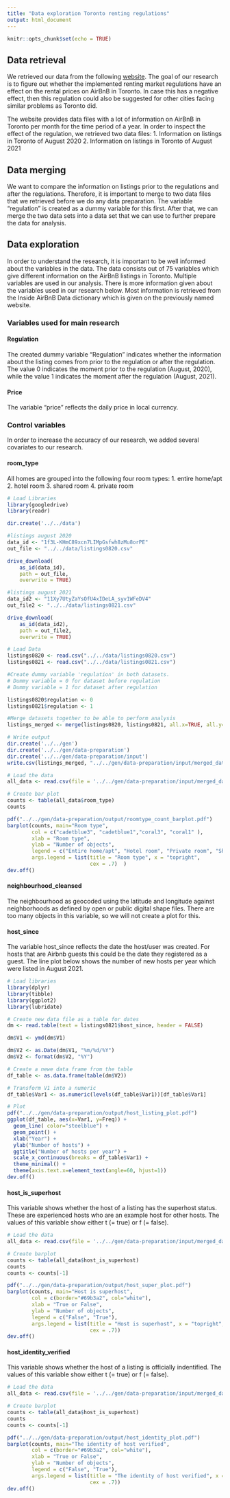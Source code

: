 ```yaml
---
title: "Data exploration Toronto renting regulations"
output: html_document
---
```


```r
knitr::opts_chunk$set(echo = TRUE)
```

## Data retrieval

We retrieved our data from the following [website](http://insideairbnb.com/get-the-data.html). The goal of our research is to figure out whether the implemented renting market regulations have an effect on the rental prices on AirBnB in Toronto. In case this has a negative effect, then this regulation could also be suggested for other cities facing similar problems as Toronto did.

The website provides data files with a lot of information on AirBnB in Toronto per month for the time period of a year. In order to inspect the effect of the regulation, we retrieved two data files:
  1. Information on listings in Toronto of August 2020
  2. Information on listings in Toronto of August 2021

## Data merging

We want to compare the information on listings prior to the regulations and after the regulations. Therefore, it is important to merge to two data files that we retrieved before we do any data preparation. The variable "regulation" is created as a dummy variable for this first. After that, we can merge the two data sets into a data set that we can use to further prepare the data for analysis.

## Data exploration

In order to understand the research, it is important to be well informed about the variables in the data. The data consists out of 75 variables which give different information on the AirBnB listings in Toronto. Multiple variables are used in our analysis. There is more information given about the variables used in our research below. Most information is retrieved from the Inside AirBnB Data dictionary which is given on the previously named website.

### Variables used for main research

#### Regulation

The created dummy variable "Regulation" indicates whether the information about the listing comes from prior to the regulation or after the regulation. The value 0 indicates the moment prior to the regulation (August, 2020), while the value 1 indicates the moment after the regulation (August, 2021).

#### Price

The variable "price" reflects the daily price in local currency.

### Control variables

In order to increase the accuracy of our research, we added several covariates to our research.

#### room_type

All homes are grouped into the following four room types:
  1. entire home/apt
  2. hotel room
  3. shared room
  4. private room

```r
# Load Libraries
library(googledrive)
library(readr)

dir.create('../../data')

#listings august 2020
data_id <- "1f3L-KHmC89xcn7LIMpGsfwh8zMu8orPE"
out_file <- "../../data/listings0820.csv"

drive_download(
    as_id(data_id), 
    path = out_file, 
    overwrite = TRUE)

#listings august 2021
data_id2 <- "11Xy7UtyZaYsOfU4xIDeLA_syv1WFeDV4"
out_file2 <- "../../data/listings0821.csv"

drive_download(
    as_id(data_id2), 
    path = out_file2, 
    overwrite = TRUE)

# Load Data
listings0820 <- read.csv("../../data/listings0820.csv")
listings0821 <- read.csv("../../data/listings0821.csv")

#Create dummy variable 'regulation' in both datasets. 
# Dummy variable = 0 for dataset before regulation
# Dummy variable = 1 for dataset after regulation

listings0820$regulation <- 0
listings0821$regulation <- 1

#Merge datasets together to be able to perform analysis
listings_merged <- merge(listings0820, listings0821, all.x=TRUE, all.y=TRUE)

# Write output
dir.create('../../gen')
dir.create('../../gen/data-preparation')
dir.create('../../gen/data-preparation/input')
write.csv(listings_merged, "../../gen/data-preparation/input/merged_data.csv", row.names = FALSE)

# Load the data
all_data <- read.csv(file = '../../gen/data-preparation/input/merged_data.csv')

# Create bar plot
counts <- table(all_data$room_type)
counts

pdf("../../gen/data-preparation/output/roomtype_count_barplot.pdf")
barplot(counts, main="Room type",
        col = c("cadetblue3", "cadetblue1","coral3", "coral1" ),
        xlab = "Room type",
        ylab = "Number of objects",
        legend = c("Entire home/apt", "Hotel room", "Private room", "Shared room"),
        args.legend = list(title = "Room type", x = "topright",
                           cex = .7)  ) 
dev.off()
```

#### neighbourhood_cleansed

The neighbourhood as geocoded using the latitude and longitude against neighborhoods as defined by open or public digital shape files. There are too many objects in this variable, so we will not create a plot for this.

#### host_since

The variable host_since reflects the date the host/user was created. For hosts that are Airbnb guests this could be the date they registered as a guest. The line plot below shows the number of new hosts per year which were listed in August 2021.

```r
# Load libraries
library(dplyr)
library(tibble)
library(ggplot2)
library(lubridate)

# Create new data file as a table for dates
dm <- read.table(text = listings0821$host_since, header = FALSE)

dm$V1 <- ymd(dm$V1)

dm$V2 <- as.Date(dm$V1, "%m/%d/%Y")
dm$V2 <- format(dm$V2, "%Y")

# Create a newe data frame from the table
df_table <- as.data.frame(table(dm$V2))

# Transform V1 into a numeric
df_table$Var1 <- as.numeric(levels(df_table$Var1))[df_table$Var1] 

# Plot
pdf("../../gen/data-preparation/output/host_listing_plot.pdf")
ggplot(df_table, aes(x=Var1, y=Freq)) +
  geom_line( color="steelblue") + 
  geom_point() +
  xlab("Year") +
  ylab("Number of hosts") +
  ggtitle("Number of hosts per year") +
  scale_x_continuous(breaks = df_table$Var1) +
  theme_minimal() +
  theme(axis.text.x=element_text(angle=60, hjust=1))
dev.off()
```

#### host_is_superhost

This variable shows whether the host of a listing has the superhost status. These are experienced hosts who are an example host for other hosts. The values of this variable show either t (= true) or f (= false).

```r
# Load the data
all_data <- read.csv(file = '../../gen/data-preparation/input/merged_data.csv')

# Create barplot
counts <- table(all_data$host_is_superhost)
counts
counts <- counts[-1] 

pdf("../../gen/data-preparation/output/host_super_plot.pdf")
barplot(counts, main="Host is superhost",
        col = c(border="#69b3a2", col="white"),
        xlab = "True or False",
        ylab = "Number of objects",
        legend = c("False", "True"),
        args.legend = list(title = "Host is superhost", x = "topright",
                           cex = .7))
dev.off()
```

#### host_identity_verified

This variable shows whether the host of a listing is officially indentified. The values of this variable show either t (= true) or f (= false).

```r
# Load the data
all_data <- read.csv(file = '../../gen/data-preparation/input/merged_data.csv')

# Create barplot
counts <- table(all_data$host_is_superhost)
counts
counts <- counts[-1] 

pdf("../../gen/data-preparation/output/host_identity_plot.pdf")
barplot(counts, main="The identity of host verified",
        col = c(border="#69b3a2", col="white"),
        xlab = "True or False",
        ylab = "Number of objects",
        legend = c("False", "True"),
        args.legend = list(title = "The identity of host verified", x = "topright",
                           cex = .7))
dev.off()
```


